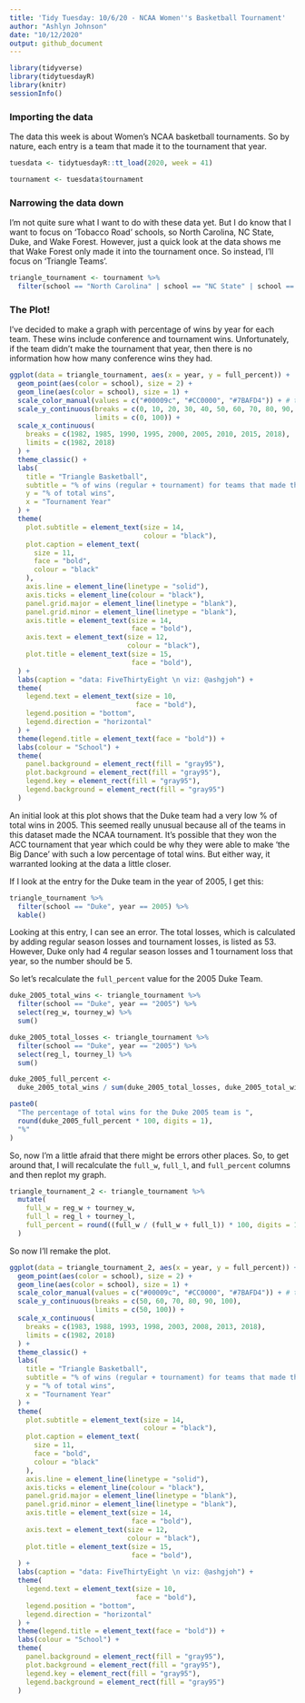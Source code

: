 ```yaml
---
title: 'Tidy Tuesday: 10/6/20 - NCAA Women''s Basketball Tournament'
author: "Ashlyn Johnson"
date: "10/12/2020"
output: github_document
---
```


```r
library(tidyverse)
library(tidytuesdayR)
library(knitr)
sessionInfo()
```

### Importing the data

The data this week is about Women's NCAA basketball tournaments. So by nature, each entry is a team that made it to the tournament that year. 

```r
tuesdata <- tidytuesdayR::tt_load(2020, week = 41)

tournament <- tuesdata$tournament
```

### Narrowing the data down

I'm not quite sure what I want to do with these data yet. But I do know that I want to focus on 'Tobacco Road' schools, so North Carolina, NC State, Duke, and Wake Forest. However, just a quick look at the data shows me that Wake Forest only made it into the tournament once. So instead, I'll focus on 'Triangle Teams'.

```r
triangle_tournament <- tournament %>%
  filter(school == "North Carolina" | school == "NC State" | school == "Duke")
```

### The Plot!

I've decided to make a graph with percentage of wins by year for each team. These wins include conference and tournament wins. Unfortunately, if the team didn't make the tournament that year, then there is no information how how many conference wins they had.

```r
ggplot(data = triangle_tournament, aes(x = year, y = full_percent)) +
  geom_point(aes(color = school), size = 2) +
  geom_line(aes(color = school), size = 1) +
  scale_color_manual(values = c("#00009c", "#CC0000", "#7BAFD4")) + # these hex codes are specific for each school's colors
  scale_y_continuous(breaks = c(0, 10, 20, 30, 40, 50, 60, 70, 80, 90, 100),
                     limits = c(0, 100)) +
  scale_x_continuous(
    breaks = c(1982, 1985, 1990, 1995, 2000, 2005, 2010, 2015, 2018),
    limits = c(1982, 2018)
  ) +
  theme_classic() +
  labs(
    title = "Triangle Basketball",
    subtitle = "% of wins (regular + tournament) for teams that made the NCAA tournament that year",
    y = "% of total wins",
    x = "Tournament Year"
  ) +
  theme(
    plot.subtitle = element_text(size = 14,
                                 colour = "black"),
    plot.caption = element_text(
      size = 11,
      face = "bold",
      colour = "black"
    ),
    axis.line = element_line(linetype = "solid"),
    axis.ticks = element_line(colour = "black"),
    panel.grid.major = element_line(linetype = "blank"),
    panel.grid.minor = element_line(linetype = "blank"),
    axis.title = element_text(size = 14,
                              face = "bold"),
    axis.text = element_text(size = 12,
                             colour = "black"),
    plot.title = element_text(size = 15,
                              face = "bold"),
  ) +
  labs(caption = "data: FiveThirtyEight \n viz: @ashgjoh") +
  theme(
    legend.text = element_text(size = 10,
                               face = "bold"),
    legend.position = "bottom",
    legend.direction = "horizontal"
  ) +
  theme(legend.title = element_text(face = "bold")) +
  labs(colour = "School") +
  theme(
    panel.background = element_rect(fill = "gray95"),
    plot.background = element_rect(fill = "gray95"),
    legend.key = element_rect(fill = "gray95"),
    legend.background = element_rect(fill = "gray95")
  ) 
```
An initial look at this plot shows that the Duke team had a very low % of total wins in 2005. This seemed really unusual because all of the teams in this dataset made the NCAA tournament. It's possible that they won the ACC tournament that year which could be why they were able to make 'the Big Dance' with such a low percentage of total wins. But either way, it warranted looking at the data a little closer. 

If I look at the entry for the Duke team in the year of 2005, I get this: 
```r
triangle_tournament %>% 
  filter(school == "Duke", year == 2005) %>% 
  kable()
```

Looking at this entry, I can see an error. The total losses, which is calculated by adding regular season losses and tournament losses, is listed as 53. However, Duke only had 4 regular season losses and 1 tournament loss that year, so the number should be 5. 

So let's recalculate the `full_percent` value for the 2005 Duke Team. 

```r
duke_2005_total_wins <- triangle_tournament %>%
  filter(school == "Duke", year == "2005") %>%
  select(reg_w, tourney_w) %>%
  sum()

duke_2005_total_losses <- triangle_tournament %>%
  filter(school == "Duke", year == "2005") %>%
  select(reg_l, tourney_l) %>%
  sum()

duke_2005_full_percent <-
  duke_2005_total_wins / sum(duke_2005_total_losses, duke_2005_total_wins)

paste0(
  "The percentage of total wins for the Duke 2005 team is ",
  round(duke_2005_full_percent * 100, digits = 1),
  "%"
)
```

So, now I'm a little afraid that there might be errors other places. So, to get around that, I will recalculate the `full_w`, `full_l`, and `full_percent` columns and then replot my graph.

```r

triangle_tournament_2 <- triangle_tournament %>%
  mutate(
    full_w = reg_w + tourney_w,
    full_l = reg_l + tourney_l,
    full_percent = round((full_w / (full_w + full_l)) * 100, digits = 1)
  ) 

```

So now I'll remake the plot. 

```r
ggplot(data = triangle_tournament_2, aes(x = year, y = full_percent)) +
  geom_point(aes(color = school), size = 2) +
  geom_line(aes(color = school), size = 1) +
  scale_color_manual(values = c("#00009c", "#CC0000", "#7BAFD4")) + # these hex codes are specific for each school's colors
  scale_y_continuous(breaks = c(50, 60, 70, 80, 90, 100),
                     limits = c(50, 100)) +
  scale_x_continuous(
    breaks = c(1983, 1988, 1993, 1998, 2003, 2008, 2013, 2018),
    limits = c(1982, 2018)
  ) +
  theme_classic() +
  labs(
    title = "Triangle Basketball",
    subtitle = "% of wins (regular + tournament) for teams that made the NCAA tournament that year",
    y = "% of total wins",
    x = "Tournament Year"
  ) +
  theme(
    plot.subtitle = element_text(size = 14,
                                 colour = "black"),
    plot.caption = element_text(
      size = 11,
      face = "bold",
      colour = "black"
    ),
    axis.line = element_line(linetype = "solid"),
    axis.ticks = element_line(colour = "black"),
    panel.grid.major = element_line(linetype = "blank"),
    panel.grid.minor = element_line(linetype = "blank"),
    axis.title = element_text(size = 14,
                              face = "bold"),
    axis.text = element_text(size = 12,
                             colour = "black"),
    plot.title = element_text(size = 15,
                              face = "bold"),
  ) +
  labs(caption = "data: FiveThirtyEight \n viz: @ashgjoh") +
  theme(
    legend.text = element_text(size = 10,
                               face = "bold"),
    legend.position = "bottom",
    legend.direction = "horizontal"
  ) +
  theme(legend.title = element_text(face = "bold")) +
  labs(colour = "School") +
  theme(
    panel.background = element_rect(fill = "gray95"),
    plot.background = element_rect(fill = "gray95"),
    legend.key = element_rect(fill = "gray95"),
    legend.background = element_rect(fill = "gray95")
  ) 
```

